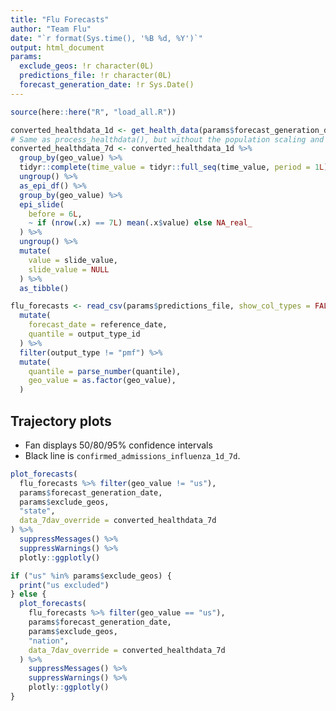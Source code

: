 ```yaml
---
title: "Flu Forecasts"
author: "Team Flu"
date: "`r format(Sys.time(), '%B %d, %Y')`"
output: html_document
params:
  exclude_geos: !r character(0L)
  predictions_file: !r character(0L)
  forecast_generation_date: !r Sys.Date()
---
```


```r
source(here::here("R", "load_all.R"))

converted_healthdata_1d <- get_health_data(params$forecast_generation_date)
# Same as process_healthdata(), but without the population scaling and keep as 7 day sums
converted_healthdata_7d <- converted_healthdata_1d %>%
  group_by(geo_value) %>%
  tidyr::complete(time_value = tidyr::full_seq(time_value, period = 1L)) %>%
  ungroup() %>%
  as_epi_df() %>%
  group_by(geo_value) %>%
  epi_slide(
    before = 6L,
    ~ if (nrow(.x) == 7L) mean(.x$value) else NA_real_
  ) %>%
  ungroup() %>%
  mutate(
    value = slide_value,
    slide_value = NULL
  ) %>%
  as_tibble()

flu_forecasts <- read_csv(params$predictions_file, show_col_types = FALSE) %>%
  mutate(
    forecast_date = reference_date,
    quantile = output_type_id
  ) %>%
  filter(output_type != "pmf") %>%
  mutate(
    quantile = parse_number(quantile),
    geo_value = as.factor(geo_value),
  )
```

## Trajectory plots

- Fan displays 50/80/95% confidence intervals
- Black line is `confirmed_admissions_influenza_1d_7d`.

```r
plot_forecasts(
  flu_forecasts %>% filter(geo_value != "us"),
  params$forecast_generation_date,
  params$exclude_geos,
  "state",
  data_7dav_override = converted_healthdata_7d
) %>%
  suppressMessages() %>%
  suppressWarnings() %>%
  plotly::ggplotly()
```

```r
if ("us" %in% params$exclude_geos) {
  print("us excluded")
} else {
  plot_forecasts(
    flu_forecasts %>% filter(geo_value == "us"),
    params$forecast_generation_date,
    params$exclude_geos,
    "nation",
    data_7dav_override = converted_healthdata_7d
  ) %>%
    suppressMessages() %>%
    suppressWarnings() %>%
    plotly::ggplotly()
}
```

